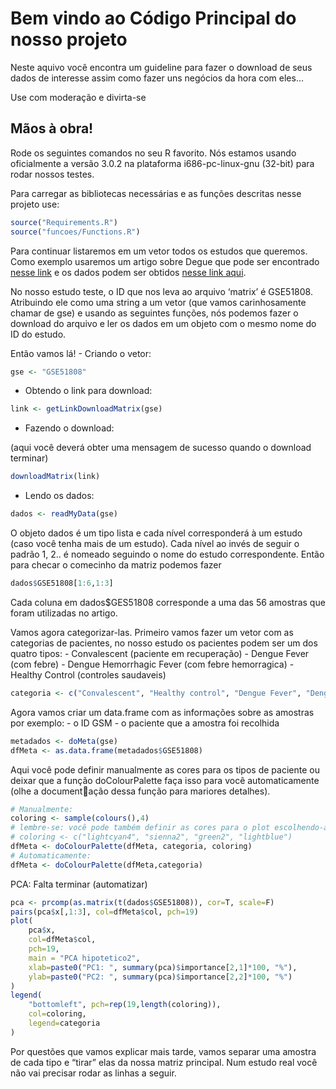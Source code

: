 # Bem vindo ao Código Principal do nosso projeto
Neste aquivo você encontra um guideline para fazer o download de seus dados de interesse
assim como fazer uns negócios da hora com eles...

Use com moderação e divirta-se

Mãos à obra!
-------------------------------
Rode os seguintes comandos no seu R favorito. Nós estamos usando oficialmente 
a versão 3.0.2 na plataforma i686-pc-linux-gnu (32-bit) para rodar nossos 
testes.

Para carregar as bibliotecas necessárias e as funções descritas nesse projeto use:
```r
source("Requirements.R")
source("funcoes/Functions.R")
```

Para continuar listaremos em um vetor todos os estudos que queremos. Como
exemplo usaremos um artigo sobre Degue que pode ser encontrado [nesse link](http://www.ncbi.nlm.nih.gov/pmc/articles/PMC4116428/)
e os dados podem ser obtidos [nesse link aqui](http://www.ncbi.nlm.nih.gov/geo/query/acc.cgi?acc=GSE51808).

No nosso estudo teste, o ID que nos leva ao arquivo 'matrix' é GSE51808. 
Atribuindo ele como uma string a um vetor (que vamos carinhosamente chamar de gse)
e usando as seguintes funções, nós podemos fazer o download do arquivo
e ler os dados em um objeto com o mesmo nome do ID do estudo.

Então vamos lá!
- Criando o vetor:
```r
gse <- "GSE51808"
```
- Obtendo o link para download:
```r
link <- getLinkDownloadMatrix(gse)
```
- Fazendo o download:

(aqui você deverá obter uma mensagem de sucesso quando o download terminar)
```r
downloadMatrix(link)
```
- Lendo os dados:
```r
dados <- readMyData(gse)
```
O objeto dados é um tipo lista e cada nível corresponderá à um estudo (caso
você tenha mais de um estudo). Cada nível ao invés de seguir o padrão 1, 2..
é nomeado seguindo o nome do estudo correspondente.
Então para checar o comecinho da matriz podemos fazer
```r
dados$GSE51808[1:6,1:3]
```
Cada coluna em dados$GES51808 corresponde a uma das 56 amostras que foram 
utilizadas no artigo.

Vamos agora categorizar-las. Primeiro vamos fazer um vetor com as categorias de
pacientes, no nosso estudo os pacientes podem ser um dos quatro tipos:
- Convalescent (paciente em recuperação)
- Dengue Fever (com febre)
- Dengue Hemorrhagic Fever (com febre hemorragica)
- Healthy Control (controles saudaveis)
```r
categoria <- c("Convalescent", "Healthy control", "Dengue Fever", "Dengue Hemorrhagic Fever")
```
Agora vamos criar um data.frame com as informações sobre as amostras por exemplo:
- o ID GSM
- o paciente que a amostra foi recolhida
```r
metadados <- doMeta(gse)
dfMeta <- as.data.frame(metadados$GSE51808)
```
Aqui você pode definir manualmente as cores para os tipos de paciente ou
deixar que a função doColourPalette faça isso para você automaticamente
(olhe a documentação dessa função para mariores detalhes).
```r
# Manualmente:
coloring <- sample(colours(),4)
# lembre-se: você pode também definir as cores para o plot escolhendo-as
# coloring <- c("lightcyan4", "sienna2", "green2", "lightblue")
dfMeta <- doColourPalette(dfMeta, categoria, coloring)
# Automaticamente:
dfMeta <- doColourPalette(dfMeta,categoria)
```

PCA: Falta terminar (automatizar)
```r
pca <- prcomp(as.matrix(t(dados$GSE51808)), cor=T, scale=F)
pairs(pca$x[,1:3], col=dfMeta$col, pch=19)
plot(
    pca$x,
    col=dfMeta$col,
    pch=19,
    main = "PCA hipotetico2",
    xlab=paste0("PC1: ", summary(pca)$importance[2,1]*100, "%"),
    ylab=paste0("PC2: ", summary(pca)$importance[2,2]*100, "%")
)
legend(
    "bottomleft", pch=rep(19,length(coloring)),
    col=coloring,
    legend=categoria
)


```
Por questões que vamos explicar mais tarde, vamos separar uma amostra de cada
tipo e "tirar" elas da nossa matriz principal. Num estudo real você não vai
precisar rodar as linhas a seguir.
```r

```

